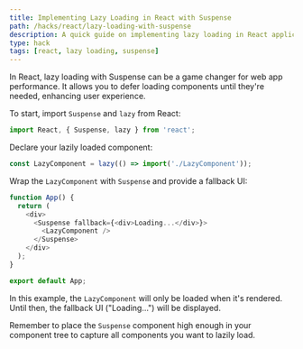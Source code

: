 ```yaml
---
title: Implementing Lazy Loading in React with Suspense
path: /hacks/react/lazy-loading-with-suspense
description: A quick guide on implementing lazy loading in React applications using Suspense. Boost web app performance and enhance user experience.
type: hack
tags: [react, lazy loading, suspense]
---
```


In React, lazy loading with Suspense can be a game changer for web app performance. It allows you to defer loading components until they're needed, enhancing user experience.

To start, import `Suspense` and `lazy` from React:

```javascript
import React, { Suspense, lazy } from 'react';
```

Declare your lazily loaded component:

```javascript
const LazyComponent = lazy(() => import('./LazyComponent'));
```

Wrap the `LazyComponent` with `Suspense` and provide a fallback UI:

```javascript
function App() {
  return (
    <div>
      <Suspense fallback={<div>Loading...</div>}>
        <LazyComponent />
      </Suspense>
    </div>
  );
}

export default App;
```

In this example, the `LazyComponent` will only be loaded when it's rendered. Until then, the fallback UI ("Loading...") will be displayed.

Remember to place the `Suspense` component high enough in your component tree to capture all components you want to lazily load.